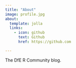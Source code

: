 ```yaml
---
title: "About"
image: profile.jpg
about:
  template: jolla
  links:
    - icon: github
      text: Github
      href: https://github.com

---
```


The DfE R Community blog.
